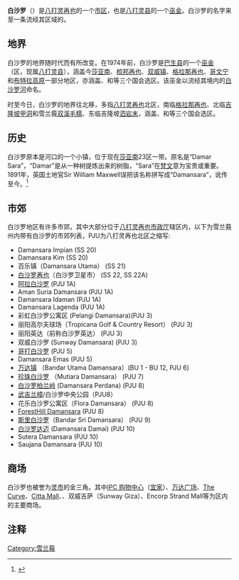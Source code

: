 '''白沙罗'''（{{lang-ms|Damansara}}）是[[八打灵再也|八打灵再也]]的一个[[市区|市区]]，也是[[八打灵县|八打灵县]]的一个[[巫金|巫金]]。白沙罗的名字来至一条流经其区域的{{tsl|en|Damansara River|白沙罗河}}。

==地界==
白沙罗的地界随时代而有所改变。在1974年前，白沙罗是[[巴生县|巴生县]]的一个[[巫金|巫金]]（区，现属[[八打灵县|八打灵县]]），涵盖今[[莎亚南|莎亚南]]、[[梳邦再也|梳邦再也]]、[[双威镇|双威镇]]、[[格拉那再也|格拉那再也]]、[[哥文宁|哥文宁]]和[[布特拉高原|布特拉高原]]一部分地区，亦涵盖{{pc|莎亚南}}、{{pc|格拉那再也}}和{{pc|哥打拉惹}}等三个国会选区。该巫金以流经其境内的[[白沙罗河|白沙罗河]]命名。

时至今日，白沙罗的地界往北移，多指[[八打灵再也|八打灵再也]]北区，南临[[格拉那再也|格拉那再也]]、北临[[吉隆坡|吉隆坡]][[甲洞|甲洞]]和雪兰莪[[双溪毛糯|双溪毛糯]]、东临吉隆坡[[泗岩末|泗岩末]]，涵盖{{pc|灵北}}、{{pc|格拉那再也}}和{{pc|梳邦}}等三个国会选区。

==历史==
白沙罗原本是{{tsl|en|Damansara River|白沙罗河}}河口的一个小镇，位于现在[[莎亚南|莎亚南]]23区一带。原名是“Damar Sara”，“Damar”是从一种树提炼出来的树脂，“Sara”在[[梵文|梵文]]意为宝贵或重要。1891年，英国土地官Sir William Maxwell误把该名称拼写成“Damansara”，讹传至今。<ref>{{cite web|url=https://thecoverage.my/news/damansara-township-name-derived-spelling-mistake-british-official-1890s/|title=‘Damansara’ Township Name Derived from Spelling Mistake by British Official in 1890s|website=thecoverage.my|accessdate=23 January 2018|archive-date=2018-08-26|archive-url=https://web.archive.org/web/20180826123619/https://thecoverage.my/news/damansara-township-name-derived-spelling-mistake-british-official-1890s/|dead-url=no}}</ref>

==市郊==
白沙罗地区有许多市郊，其中大部分位于[[八打灵再也市政厅|八打灵再也市政厅]]辖区内，以下为雪兰莪州内带有白沙罗的市郊列表，PJU为八打灵再也北区之缩写:

*Damansara Impian (SS 20)
*Damansara Kim (SS 20)
*百乐镇（Damansara Utama） (SS 21)
*[[白沙罗再也|白沙罗再也]]（白沙罗卫星市） (SS 22, SS 22A)
*[[阿拉白沙罗|阿拉白沙罗]] (PJU 1A)
*Aman Suria Damansara (PJU 1A)
*Damansara Idaman (PJU 1A)
*Damansara Lagenda (PJU 1A)
*彩虹白沙罗公寓区 (Pelangi Damansara)(PJU 3)
*丽阳高尔夫球场（Tropicana Golf & Country Resort） (PJU 3)
*丽阳英达（前称白沙罗英达） (PJU 3)
*双威白沙罗 (Sunway Damansara) (PJU 3)
*[[哥打白沙罗|哥打白沙罗]] (PJU 5)
*Damansara Emas (PJU 5)
*[[万达镇|万达镇]] （Bandar Utama Damansara）(BU 1 - BU 12, PJU 6)
*[[珍珠白沙罗|珍珠白沙罗]] （Mutiara Damansara） (PJU 7)
*[[白沙罗柏兰岭|白沙罗柏兰岭]] (Damansara Perdana) (PJU 8)
*[[武吉兰樟|武吉兰樟]]/白沙罗中央公园（PJU8）
*花乐白沙罗公寓区（Flora Damansara） (PJU 8)
*[[ForestHill_Damansara|ForestHill Damansara]] (PJU 8)
*[[斯里白沙罗|斯里白沙罗]]（Bandar Sri Damansara） (PJU 9)
*[[白沙罗达迈|白沙罗达迈]] (Damansara Damai) (PJU 10)
*Sutera Damansara (PJU 10)
*Saujana Damansara (PJU 10)

==商场==
白沙罗也被誉为[[灵市|灵市]]的金三角。其中[[IPC_购物中心|IPC 购物中心]]（[[宜家|宜家]]）、[[萬達廣場_(雪蘭莪)|万达广场]]、[[The_Curve|The Curve]]、[[Citta_Mall|Citta Mall]]、{{tsl|en|3 Damansara Shopping Mall|丽阳城市广场}}、双威吉萨（Sunway Giza）、Encorp Strand Mall等为区内的主要商场。

==注释==
{{Portal box|马来西亚}}
{{reflist}}
{{雪兰莪}}
{{Coord|3.052008|101.558223|display=title}}
[[Category:雪兰莪|Category:雪兰莪]]
